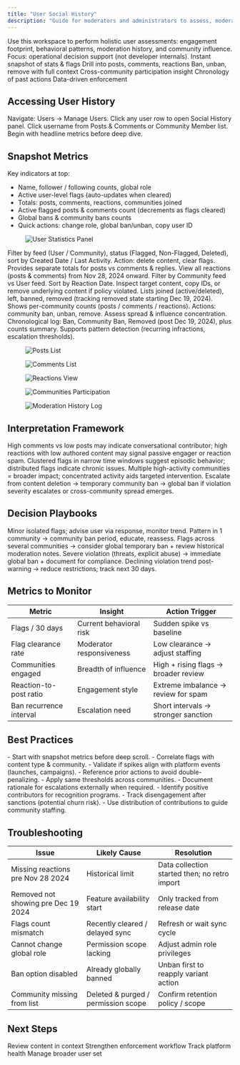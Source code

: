 ```yaml
---
title: "User Social History"
description: "Guide for moderators and administrators to assess, moderate, and interpret comprehensive user social activity across the platform"
---
```


<Info>
Use this workspace to perform holistic user assessments: engagement footprint, behavioral patterns, moderation history, and community influence. Focus: operational decision support (not developer internals).
</Info>

<CardGroup cols={3}>
  <Card title="Assess" icon="magnifying-glass">Instant snapshot of stats & flags</Card>
  <Card title="Investigate" icon="eye">Drill into posts, comments, reactions</Card>
  <Card title="Moderate" icon="shield">Ban, unban, remove with full context</Card>
  <Card title="Compare" icon="users">Cross-community participation insight</Card>
  <Card title="Track History" icon="clock">Chronology of past actions</Card>
  <Card title="Decide" icon="lightbulb">Data-driven enforcement</Card>
</CardGroup>

## Accessing User History

<Steps>
  <Step title="Open Manage Users">Navigate: Users → Manage Users.</Step>
  <Step title="Select User">Click any user row to open Social History panel.</Step>
  <Step title="Alternate Paths">Click username from Posts & Comments or Community Member list.</Step>
  <Step title="Review Snapshot">Begin with headline metrics before deep dive.</Step>
</Steps>

## Snapshot Metrics

Key indicators at top:
- Name, follower / following counts, global role
- Active user-level flags (auto-updates when cleared)
- Totals: posts, comments, reactions, communities joined
- Active flagged posts & comments count (decrements as flags cleared)
- Global bans & community bans counts
- Quick actions: change role, global ban/unban, copy user ID

<figure><img src="../../../.gitbook/assets/User Statistics.png" alt="User Statistics Panel" /></figure>

<Tabs>
  <Tab title="Posts & Comments">
    Filter by feed (User / Community), status (Flagged, Non-Flagged, Deleted), sort by Created Date / Last Activity. Action: delete content, clear flags. Provides separate totals for posts vs comments & replies.
  </Tab>
  <Tab title="Reactions">
    View all reactions (posts & comments) from Nov 28, 2024 onward. Filter by Community feed vs User feed. Sort by Reaction Date. Inspect target content, copy IDs, or remove underlying content if policy violated.
  </Tab>
  <Tab title="Communities">
    Lists joined (active/deleted), left, banned, removed (tracking removed state starting Dec 19, 2024). Shows per-community counts (posts / comments / reactions). Actions: community ban, unban, remove. Assess spread & influence concentration.
  </Tab>
  <Tab title="Moderation History">
    Chronological log: Ban, Community Ban, Removed (post Dec 19, 2024), plus counts summary. Supports pattern detection (recurring infractions, escalation thresholds).
  </Tab>
</Tabs>

<figure><img src="../../../.gitbook/assets/Screenshot 2568-03-25 at 13.34.49.png" alt="Posts List" /></figure>
<figure><img src="../../../.gitbook/assets/Screenshot 2568-03-25 at 13.35.05.png" alt="Comments List" /></figure>
<figure><img src="../../../.gitbook/assets/Screenshot 2568-05-02 at 19.49.16.png" alt="Reactions View" /></figure>
<figure><img src="../../../.gitbook/assets/Screenshot 2568-05-01 at 14.23.05.png" alt="Communities Participation" /></figure>
<figure><img src="../../../.gitbook/assets/Screenshot 2568-03-25 at 17.31.45 (1).png" alt="Moderation History Log" /></figure>

## Interpretation Framework

<AccordionGroup>
  <Accordion title="Engagement Density">High comments vs low posts may indicate conversational contributor; high reactions with low authored content may signal passive engager or reaction spam.</Accordion>
  <Accordion title="Flag Pattern Analysis">Clustered flags in narrow time windows suggest episodic behavior; distributed flags indicate chronic issues.</Accordion>
  <Accordion title="Cross-Community Influence">Multiple high-activity communities = broader impact; concentrated activity aids targeted intervention.</Accordion>
  <Accordion title="Moderation Escalation">Escalate from content deletion → temporary community ban → global ban if violation severity escalates or cross-community spread emerges.</Accordion>
</AccordionGroup>

## Decision Playbooks

<Tabs>
  <Tab title="Low-Risk Noise">Minor isolated flags; advise user via response, monitor trend.</Tab>
  <Tab title="Repeat Local Violations">Pattern in 1 community → community ban period, educate, reassess.</Tab>
  <Tab title="Cross-Community Abuse">Flags across several communities → consider global temporary ban + review historical moderation notes.</Tab>
  <Tab title="Escalation Case">Severe violation (threats, explicit abuse) → immediate global ban + document for compliance.</Tab>
  <Tab title="Rehabilitation">Declining violation trend post-warning → reduce restrictions; track next 30 days.</Tab>
</Tabs>

## Metrics to Monitor

| Metric | Insight | Action Trigger |
|--------|---------|----------------|
| Flags / 30 days | Current behavioral risk | Sudden spike vs baseline |
| Flag clearance rate | Moderator responsiveness | Low clearance → adjust staffing |
| Communities engaged | Breadth of influence | High + rising flags → broader review |
| Reaction-to-post ratio | Engagement style | Extreme imbalance → review for spam |
| Ban recurrence interval | Escalation need | Short intervals → stronger sanction |

## Best Practices

<AccordionGroup>
  <Accordion title="Effective Assessment">
    - Start with snapshot metrics before deep scroll.
    - Correlate flags with content type & community.
    - Validate if spikes align with platform events (launches, campaigns).
  </Accordion>
  <Accordion title="Consistent Moderation">
    - Reference prior actions to avoid double-penalizing.
    - Apply same thresholds across communities.
    - Document rationale for escalations externally when required.
  </Accordion>
  <Accordion title="Community Impact">
    - Identify positive contributors for recognition programs.
    - Track disengagement after sanctions (potential churn risk).
    - Use distribution of contributions to guide community staffing.
  </Accordion>
</AccordionGroup>

## Troubleshooting

| Issue | Likely Cause | Resolution |
|-------|--------------|------------|
| Missing reactions pre Nov 28 2024 | Historical limit | Data collection started then; no retro import |
| Removed not showing pre Dec 19 2024 | Feature availability start | Only tracked from release date |
| Flags count mismatch | Recently cleared / delayed sync | Refresh or wait sync cycle |
| Cannot change global role | Permission scope lacking | Adjust admin role privileges |
| Ban option disabled | Already globally banned | Unban first to reapply variant action |
| Community missing from list | Deleted & purged / permission scope | Confirm retention policy / scope |


## Next Steps

<CardGroup cols={2}>
  <Card title="Posts Management" icon="file" href="../social-management/social-management/posts">Review content in context</Card>
  <Card title="Moderation Overview" icon="shield" href="../moderation/overview">Strengthen enforcement workflow</Card>
</CardGroup>

<CardGroup cols={2}>
  <Card title="Analytics" icon="chart-bar" href="../analytics/overview">Track platform health</Card>
  <Card title="User Management" icon="users" href="../user-and-content-management">Manage broader user set</Card>
</CardGroup>





